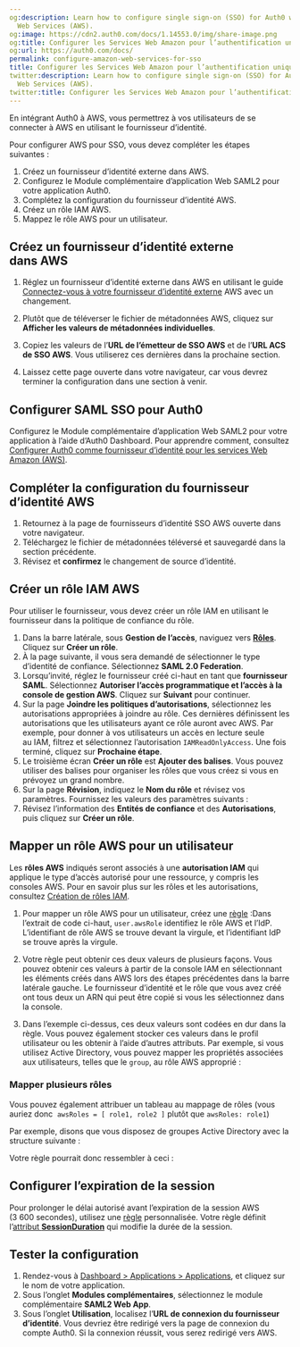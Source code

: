 ```yaml
---
og:description: Learn how to configure single sign-on (SSO) for Auth0 with Amazon
  Web Services (AWS).
og:image: https://cdn2.auth0.com/docs/1.14553.0/img/share-image.png
og:title: Configurer les Services Web Amazon pour l’authentification unique (SSO)
og:url: https://auth0.com/docs/
permalink: configure-amazon-web-services-for-sso
title: Configurer les Services Web Amazon pour l’authentification unique (SSO)
twitter:description: Learn how to configure single sign-on (SSO) for Auth0 with Amazon
  Web Services (AWS).
twitter:title: Configurer les Services Web Amazon pour l’authentification unique (SSO)
---
```


En intégrant Auth0 à AWS, vous permettrez à vos utilisateurs de se connecter à AWS en utilisant le fournisseur d’identité.

Pour configurer AWS pour SSO, vous devez compléter les étapes suivantes :

1. Créez un fournisseur d’identité externe dans AWS.
2. Configurez le Module complémentaire d’application Web SAML2 pour votre application Auth0.
3. Complétez la configuration du fournisseur d’identité AWS.
4. Créez un rôle IAM AWS.
5. Mappez le rôle AWS pour un utilisateur.

## Créez un fournisseur d’identité externe dans AWS

1. Réglez un fournisseur d’identité externe dans AWS en utilisant le guide [Connectez-vous à votre fournisseur d’identité externe](https://docs.aws.amazon.com/singlesignon/latest/userguide/manage-your-identity-source-idp.html) AWS avec un changement.

1. Plutôt que de téléverser le fichier de métadonnées AWS, cliquez sur **Afficher les valeurs de métadonnées individuelles**.
2. Copiez les valeurs de l’**URL de l’émetteur de SSO AWS** et de l’**URL ACS de SSO AWS**. Vous utiliserez ces dernières dans la prochaine section.
2. Laissez cette page ouverte dans votre navigateur, car vous devrez terminer la configuration dans une section à venir.

## Configurer SAML SSO pour Auth0

Configurez le Module complémentaire d’application Web SAML2 pour votre application à l’aide d’Auth0 Dashboard. Pour apprendre comment, consultez [Configurer Auth0 comme fournisseur d’identité pour les services Web Amazon (AWS)](/saml-configuration/configure-auth0-saml-identity-provider/configure-saml2-web-app-addon-for-aws).

## Compléter la configuration du fournisseur d’identité AWS

1. Retournez à la page de fournisseurs d’identité SSO AWS ouverte dans votre navigateur.
2. Téléchargez le fichier de métadonnées téléversé et sauvegardé dans la section précédente.
3. Révisez et **confirmez** le changement de source d’identité.

## Créer un rôle IAM AWS

Pour utiliser le fournisseur, vous devez créer un rôle IAM en utilisant le fournisseur dans la politique de confiance du rôle.

1. Dans la barre latérale, sous **Gestion de l’accès**, naviguez vers [**Rôles**](https://console.aws.amazon.com/iam/home#/roles). Cliquez sur **Créer un rôle**.
2. À la page suivante, il vous sera demandé de sélectionner le type d’identité de confiance. Sélectionnez **SAML 2.0 Federation**.
3. Lorsqu’invité, réglez le fournisseur créé ci-haut en tant que **fournisseur SAML**. Sélectionnez **Autoriser l’accès programmatique et l’accès à la console de gestion AWS**. Cliquez sur **Suivant** pour continuer.
4. Sur la page **Joindre les politiques d’autorisations**, sélectionnez les autorisations appropriées à joindre au rôle. Ces dernières définissent les autorisations que les utilisateurs ayant ce rôle auront avec AWS. Par exemple, pour donner à vos utilisateurs un accès en lecture seule au IAM, filtrez et sélectionnez l’autorisation `IAMReadOnlyAccess`. Une fois terminé, cliquez sur **Prochaine étape**.
5. Le troisième écran **Créer un rôle** est **Ajouter des balises**. Vous pouvez utiliser des balises pour organiser les rôles que vous créez si vous en prévoyez un grand nombre.
6. Sur la page **Révision**, indiquez le **Nom du rôle** et révisez vos paramètres. Fournissez les valeurs des paramètres suivants :
7. Révisez l’information des **Entités de confiance** et des **Autorisations**, puis cliquez sur **Créer un rôle**.

## Mapper un rôle AWS pour un utilisateur



Les **rôles AWS** indiqués seront associés à une **autorisation IAM** qui applique le type d’accès autorisé pour une ressource, y compris les consoles AWS. Pour en savoir plus sur les rôles et les autorisations, consultez [Création de rôles IAM](http://docs.aws.amazon.com/IAM/latest/UserGuide/roles-creatingrole.html).

1. Pour mapper un rôle AWS pour un utilisateur, créez une [règle](/rules) :Dans l’extrait de code ci-haut, `user.awsRole` identifiez le rôle AWS et l’IdP. L’identifiant de rôle AWS se trouve devant la virgule, et l’identifiant IdP se trouve après la virgule.

1. Votre règle peut obtenir ces deux valeurs de plusieurs façons. Vous pouvez obtenir ces valeurs à partir de la console IAM en sélectionnant les éléments créés dans AWS lors des étapes précédentes dans la barre latérale gauche. Le fournisseur d’identité et le rôle que vous avez créé ont tous deux un ARN qui peut être copié si vous les sélectionnez dans la console.
2. Dans l’exemple ci-dessus, ces deux valeurs sont codées en dur dans la règle. Vous pouvez également stocker ces valeurs dans le profil utilisateur ou les obtenir à l’aide d’autres attributs. Par exemple, si vous utilisez Active Directory, vous pouvez mapper les propriétés associées aux utilisateurs, telles que le `group`, au rôle AWS approprié :

### Mapper plusieurs rôles

Vous pouvez également attribuer un tableau au mappage de rôles (vous auriez donc  `awsRoles = [ role1, role2 ]` plutôt que `awsRoles: role1`)

Par exemple, disons que vous disposez de groupes Active Directory avec la structure suivante :

Votre règle pourrait donc ressembler à ceci :



## Configurer l’expiration de la session

Pour prolonger le délai autorisé avant l’expiration de la session AWS (3 600 secondes), utilisez une [règle](/rules) personnalisée. Votre règle définit l’[attribut **SessionDuration**](https://docs.aws.amazon.com/IAM/latest/UserGuide/id_roles_providers_create_saml_assertions.html) qui modifie la durée de la session.

## Tester la configuration

1. Rendez-vous à [Dashboard > Applications > Applications](%24%7Bmanage_url%7D/#/applications), et cliquez sur le nom de votre application.
2. Sous l’onglet **Modules complémentaires**, sélectionnez le module complémentaire **SAML2 Web App**.
3. Sous l’onglet **Utilisation**, localisez l’**URL de connexion du fournisseur d’identité**. Vous devriez être redirigé vers la page de connexion du compte Auth0. Si la connexion réussit, vous serez redirigé vers AWS.